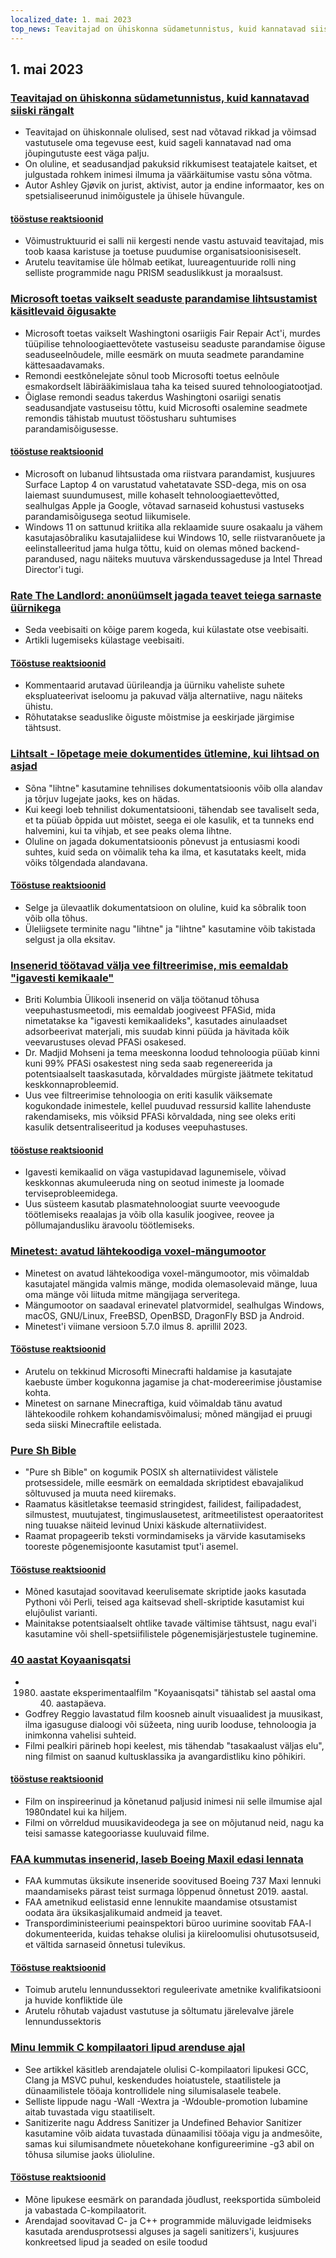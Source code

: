 ```yaml
---
localized_date: 1. mai 2023
top_news: Teavitajad on ühiskonna südametunnistus, kuid kannatavad siiski rängalt
---
```




<CallToAction />

<Steps>

## 1. mai 2023

### [Teavitajad on ühiskonna südametunnistus, kuid kannatavad siiski rängalt](https://covertactionmagazine.com/2023/04/25/whistleblowers-are-the-conscience-of-society-yet-suffer-gravely-for-trying-to-hold-the-rich-and-powerful-accountable-for-their-sins/)

- Teavitajad on ühiskonnale olulised, sest nad võtavad rikkad ja võimsad vastutusele oma tegevuse eest, kuid sageli kannatavad nad oma jõupingutuste eest väga palju.
- On oluline, et seadusandjad pakuksid rikkumisest teatajatele kaitset, et julgustada rohkem inimesi ilmuma ja väärkäitumise vastu sõna võtma.
- Autor Ashley Gjøvik on jurist, aktivist, autor ja endine informaator, kes on spetsialiseerunud inimõigustele ja ühisele hüvangule.

#### [tööstuse reaktsioonid](http://news.ycombinator.com/item?id=35762780)

- Võimustruktuurid ei salli nii kergesti nende vastu astuvaid teavitajad, mis toob kaasa karistuse ja toetuse puudumise organisatsioonisiseselt.
- Arutelu teavitamise üle hõlmab eetikat, luureagentuuride rolli ning selliste programmide nagu PRISM seaduslikkust ja moraalsust.

### [Microsoft toetas vaikselt seaduste parandamise lihtsustamist käsitlevaid õigusakte](https://grist.org/technology/microsoft-right-to-repair-quietly-supported-legislation-to-make-it-easier-to-fix-devices-heres-why-thats-a-big-deal/)

- Microsoft toetas vaikselt Washingtoni osariigis Fair Repair Act'i, murdes tüüpilise tehnoloogiaettevõtete vastuseisu seaduste parandamise õiguse seaduseelnõudele, mille eesmärk on muuta seadmete parandamine kättesaadavamaks.
- Remondi eestkõnelejate sõnul toob Microsofti toetus eelnõule esmakordselt läbirääkimislaua taha ka teised suured tehnoloogiatootjad.
- Õiglase remondi seadus takerdus Washingtoni osariigi senatis seadusandjate vastuseisu tõttu, kuid Microsofti osalemine seadmete remondis tähistab muutust tööstusharu suhtumises parandamisõigusesse.

#### [tööstuse reaktsioonid](http://news.ycombinator.com/item?id=35758842)

- Microsoft on lubanud lihtsustada oma riistvara parandamist, kusjuures Surface Laptop 4 on varustatud vahetatavate SSD-dega, mis on osa laiemast suundumusest, mille kohaselt tehnoloogiaettevõtted, sealhulgas Apple ja Google, võtavad sarnaseid kohustusi vastuseks parandamisõigusega seotud liikumisele.
- Windows 11 on sattunud kriitika alla reklaamide suure osakaalu ja vähem kasutajasõbraliku kasutajaliidese kui Windows 10, selle riistvaranõuete ja eelinstalleeritud jama hulga tõttu, kuid on olemas mõned backend-parandused, nagu näiteks muutuva värskendussageduse ja Intel Thread Director'i tugi.

### [Rate The Landlord: anonüümselt jagada teavet teiega sarnaste üürnikega](https://ratethelandlord.org)

- Seda veebisaiti on kõige parem kogeda, kui külastate otse veebisaiti.
- Artikli lugemiseks külastage veebisaiti.

#### [Tööstuse reaktsioonid](http://news.ycombinator.com/item?id=35759016)

- Kommentaarid arutavad üürileandja ja üürniku vaheliste suhete ekspluateerivat iseloomu ja pakuvad välja alternatiive, nagu näiteks ühistu.
- Rõhutatakse seaduslike õiguste mõistmise ja eeskirjade järgimise tähtsust.

### [Lihtsalt - lõpetage meie dokumentides ütlemine, kui lihtsad on asjad](https://justsimply.dev/)

- Sõna "lihtne" kasutamine tehnilises dokumentatsioonis võib olla alandav ja tõrjuv lugejate jaoks, kes on hädas.
- Kui keegi loeb tehnilist dokumentatsiooni, tähendab see tavaliselt seda, et ta püüab õppida uut mõistet, seega ei ole kasulik, et ta tunneks end halvemini, kui ta vihjab, et see peaks olema lihtne.
- Oluline on jagada dokumentatsioonis põnevust ja entusiasmi koodi suhtes, kuid seda on võimalik teha ka ilma, et kasutataks keelt, mida võiks tõlgendada alandavana.

#### [Tööstuse reaktsioonid](http://news.ycombinator.com/item?id=35759449)

- Selge ja ülevaatlik dokumentatsioon on oluline, kuid ka sõbralik toon võib olla tõhus.
- Üleliigsete terminite nagu "lihtne" ja "lihtne" kasutamine võib takistada selgust ja olla eksitav.

### [Insenerid töötavad välja vee filtreerimise, mis eemaldab "igavesti kemikaale"](https://news.ubc.ca/2023/03/22/new-ubc-water-treatment-zaps-forever-chemicals-for-good/)

- Briti Kolumbia Ülikooli insenerid on välja töötanud tõhusa veepuhastusmeetodi, mis eemaldab joogiveest PFASid, mida nimetatakse ka "igavesti kemikaalideks", kasutades ainulaadset adsorbeerivat materjali, mis suudab kinni püüda ja hävitada kõik veevarustuses olevad PFASi osakesed.
- Dr. Madjid Mohseni ja tema meeskonna loodud tehnoloogia püüab kinni kuni 99% PFASi osakestest ning seda saab regenereerida ja potentsiaalselt taaskasutada, kõrvaldades mürgiste jäätmete tekitatud keskkonnaprobleemid.
- Uus vee filtreerimise tehnoloogia on eriti kasulik väiksemate kogukondade inimestele, kellel puuduvad ressursid kallite lahenduste rakendamiseks, mis võiksid PFASi kõrvaldada, ning see oleks eriti kasulik detsentraliseeritud ja koduses veepuhastuses.

#### [tööstuse reaktsioonid](http://news.ycombinator.com/item?id=35764476)

- Igavesti kemikaalid on väga vastupidavad lagunemisele, võivad keskkonnas akumuleeruda ning on seotud inimeste ja loomade terviseprobleemidega.
- Uus süsteem kasutab plasmatehnoloogiat suurte veevoogude töötlemiseks reaalajas ja võib olla kasulik joogivee, reovee ja põllumajandusliku äravoolu töötlemiseks.

### [Minetest: avatud lähtekoodiga voxel-mängumootor](https://www.minetest.net/)

- Minetest on avatud lähtekoodiga voxel-mängumootor, mis võimaldab kasutajatel mängida valmis mänge, modida olemasolevaid mänge, luua oma mänge või liituda mitme mängijaga serveritega.
- Mängumootor on saadaval erinevatel platvormidel, sealhulgas Windows, macOS, GNU/Linux, FreeBSD, OpenBSD, DragonFly BSD ja Android.
- Minetest'i viimane versioon 5.7.0 ilmus 8. aprillil 2023.

#### [Tööstuse reaktsioonid](http://news.ycombinator.com/item?id=35766570)

- Arutelu on tekkinud Microsofti Minecrafti haldamise ja kasutajate kaebuste ümber kogukonna jagamise ja chat-modereerimise jõustamise kohta.
- Minetest on sarnane Minecraftiga, kuid võimaldab tänu avatud lähtekoodile rohkem kohandamisvõimalusi; mõned mängijad ei pruugi seda siiski Minecraftile eelistada.

### [Pure Sh Bible](https://github.com/dylanaraps/pure-sh-bible)

- "Pure sh Bible" on kogumik POSIX sh alternatiividest välistele protsessidele, mille eesmärk on eemaldada skriptidest ebavajalikud sõltuvused ja muuta need kiiremaks.
- Raamatus käsitletakse teemasid stringidest, failidest, failipadadest, silmustest, muutujatest, tingimuslausetest, aritmeetilistest operaatoritest ning tuuakse näiteid levinud Unixi käskude alternatiividest.
- Raamat propageerib teksti vormindamiseks ja värvide kasutamiseks tooreste põgenemisjoonte kasutamist tput'i asemel.

#### [Tööstuse reaktsioonid](http://news.ycombinator.com/item?id=35765707)

- Mõned kasutajad soovitavad keerulisemate skriptide jaoks kasutada Pythoni või Perli, teised aga kaitsevad shell-skriptide kasutamist kui elujõulist varianti.
- Mainitakse potentsiaalselt ohtlike tavade vältimise tähtsust, nagu eval'i kasutamine või shell-spetsiifilistele põgenemisjärjestustele tuginemine.

### [40 aastat Koyaanisqatsi](https://www.thecurb.com.au/40-years-of-koyaanisqatsi/)

- 1980. aastate eksperimentaalfilm "Koyaanisqatsi" tähistab sel aastal oma 40. aastapäeva.
- Godfrey Reggio lavastatud film koosneb ainult visuaalidest ja muusikast, ilma igasuguse dialoogi või süžeeta, ning uurib looduse, tehnoloogia ja inimkonna vahelisi suhteid.
- Filmi pealkiri pärineb hopi keelest, mis tähendab "tasakaalust väljas elu", ning filmist on saanud kultusklassika ja avangardistliku kino põhikiri.

#### [tööstuse reaktsioonid](http://news.ycombinator.com/item?id=35764584)

- Film on inspireerinud ja kõnetanud paljusid inimesi nii selle ilmumise ajal 1980ndatel kui ka hiljem.
- Filmi on võrreldud muusikavideodega ja see on mõjutanud neid, nagu ka teisi samasse kategooriasse kuuluvaid filme.

### [FAA kummutas insenerid, laseb Boeing Maxil edasi lennata](https://apnews.com/article/boeing-max-crashes-faa-ea8fac0ad2758b08c58d2d64756fbf37)

- FAA kummutas üksikute inseneride soovitused Boeing 737 Maxi lennuki maandamiseks pärast teist surmaga lõppenud õnnetust 2019. aastal.
- FAA ametnikud eelistasid enne lennukite maandamise otsustamist oodata ära üksikasjalikumaid andmeid ja teavet.
- Transpordiministeeriumi peainspektori büroo uurimine soovitab FAA-l dokumenteerida, kuidas tehakse olulisi ja kiireloomulisi ohutusotsuseid, et vältida sarnaseid õnnetusi tulevikus.

#### [Tööstuse reaktsioonid](http://news.ycombinator.com/item?id=35761706)

- Toimub arutelu lennundussektori reguleerivate ametnike kvalifikatsiooni ja huvide konfliktide üle
- Arutelu rõhutab vajadust vastutuse ja sõltumatu järelevalve järele lennundussektoris

### [Minu lemmik C kompilaatori lipud arenduse ajal](https://nullprogram.com/blog/2023/04/29/)

- See artikkel käsitleb arendajatele olulisi C-kompilaatori lipukesi GCC, Clang ja MSVC puhul, keskendudes hoiatustele, staatilistele ja dünaamilistele tööaja kontrollidele ning silumisalasele teabele.
- Selliste lippude nagu -Wall -Wextra ja -Wdouble-promotion lubamine aitab tuvastada vigu staatiliselt.
- Sanitizerite nagu Address Sanitizer ja Undefined Behavior Sanitizer kasutamine võib aidata tuvastada dünaamilisi tööaja vigu ja andmesõite, samas kui silumisandmete nõuetekohane konfigureerimine -g3 abil on tõhusa silumise jaoks ülioluline.

#### [Tööstuse reaktsioonid](http://news.ycombinator.com/item?id=35758898)

- Mõne lipukese eesmärk on parandada jõudlust, reeksportida sümboleid ja vabastada C-kompilaatorit.
- Arendajad soovitavad C- ja C++ programmide mäluvigade leidmiseks kasutada arendusprotsessi alguses ja sageli sanitizers'i, kusjuures konkreetsed lipud ja seaded on esile toodud

</Steps>
